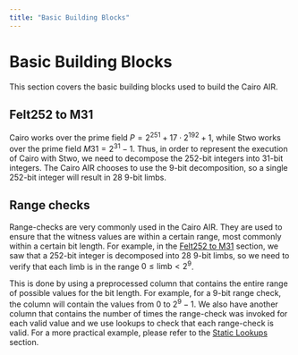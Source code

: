 ```yaml
---
title: "Basic Building Blocks"
---
```


# Basic Building Blocks

This section covers the basic building blocks used to build the Cairo AIR.

## Felt252 to M31

Cairo works over the prime field $P = 2^{251} + 17 \cdot 2^{192} + 1$, while Stwo works over the prime field $M31 = 2^{31} - 1$. Thus, in order to represent the execution of Cairo with Stwo, we need to decompose the 252-bit integers into 31-bit integers. The Cairo AIR chooses to use the 9-bit decomposition, so a single 252-bit integer will result in 28 9-bit limbs.

## Range checks

Range-checks are very commonly used in the Cairo AIR. They are used to ensure that the witness values are within a certain range, most commonly within a certain bit length. For example, in the [Felt252 to M31](../basic-building-blocks/index.mdx#felt252-to-m31) section, we saw that a 252-bit integer is decomposed into 28 9-bit limbs, so we need to verify that each limb is in the range $0 \leq \text{limb} < 2^{9}$.

This is done by using a preprocessed column that contains the entire range of possible values for the bit length. For example, for a 9-bit range check, the column will contain the values from 0 to $2^9 - 1$. We also have another column that contains the number of times the range-check was invoked for each valid value and we use lookups to check that each range-check is valid. For a more practical example, please refer to the [Static Lookups](../../air-development/static-lookups/index) section.
